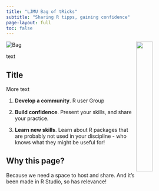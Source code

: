 ```yaml
---
title: "LJMU Bag of tRicks"
subtitle: "Sharing R tipps, gaining confidence"
page-layout: full
toc: false
---
```


<img src="images/Slide2.png"  style="float:right;width:30%;"/>
![Bag](images/Slide2.png)

text

## Title

More text

1.  **Develop a community**. R user Group

2.  **Build confidence**. Present your skills, and share your practice.

3.  **Learn new skills**. Learn about R packages that are probably not used in your discipline - who knows what they might be useful for!

## Why this page?

Because we need a space to host and share. And it's been made in R Studio, so has relevance!


